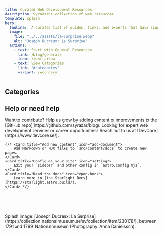 ```yaml
---
title: Curated Web Development Resources
description: Syradar's collection of web resources.
template: splash
hero:
  tagline:  A curated list of guides, links, and experts that have significantly shaped my web development journey.
  image:
    file: "../../assets/la-surprise.webp"
    alt: "Joseph Ducreux: La Surprise"
  actions:
    - text: Start with General Resources
      link: /blog/general/
      icon: right-arrow
    - text: View Categories
      link: "#categories"
      variant: secondary
---
```



<h2 id="categories">Categories</h2>

<CardGrid>
	<LinkCard title="JavaScript" href="/blog/js/" description="Guides, tutorials, and insights into modern JavaScript techniques and best practices."/>
	<LinkCard title="CSS" href="/blog/css/" description="Explore CSS resources, from layout techniques to modern features and performance tips." />
	<LinkCard title="Accessibility" href="/blog/accessibility/" description="Resources and tools for building, testing, and improving accessible websites for all users." />
	<LinkCard title="Design" href="/blog/design/" description="Articles, resources, and insights into web design, design systems, and UI components."/>
	<LinkCard title="Software" href="/blog/software/" description="Useful software and websites to make development more efficient and enjoyable."/>
</CardGrid> 

<h2>Help or need help</h2>

<CardGrid>
	<Card title="Create content" icon="pencil">
		Want to contribute? Help us grow by adding content or improvements to the [GitHub repo](https://github.com/syradar/blog).
	</Card>
	<Card title="Need Help or Looking for Work?" icon="external">
		Looking for expert web development services or career opportunities? Reach out to us at [DevCore](https://www.devcore.se/).
	</Card>

	
	{/* <Card title="Add new content" icon="add-document">
		Add Markdown or MDX files to `src/content/docs` to create new pages.
	</Card>
	<Card title="Configure your site" icon="setting">
		Edit your `sidebar` and other config in `astro.config.mjs`.
	</Card>
	<Card title="Read the docs" icon="open-book">
		Learn more in [the Starlight Docs](https://starlight.astro.build/).
	</Card> */}
</CardGrid> 

<br/>
<br/>
<br/>
<br/>
Splash image: [Joseph Ducreux: La Surprise](https://collection.nationalmuseum.se/sv/collection/item/230178/), between 1791 and 1799, Nationalmuseum (Photography: Anna Danielsson).